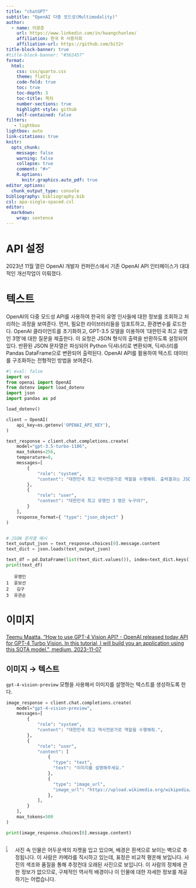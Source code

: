 ```yaml
---
title: "chatGPT"
subtitle: "OpenAI 다중 모드성(Multimodality)"
author:
  - name: 이광춘
    url: https://www.linkedin.com/in/kwangchunlee/
    affiliation: 한국 R 사용자회
    affiliation-url: https://github.com/bit2r
title-block-banner: true
#title-block-banner: "#562457"
format:
  html:
    css: css/quarto.css
    theme: flatly
    code-fold: true
    toc: true
    toc-depth: 3
    toc-title: 목차
    number-sections: true
    highlight-style: github    
    self-contained: false
filters:
   - lightbox
lightbox: auto
link-citations: true
knitr:
  opts_chunk: 
    message: false
    warning: false
    collapse: true
    comment: "#>" 
    R.options:
      knitr.graphics.auto_pdf: true
editor_options: 
  chunk_output_type: console
bibliography: bibliography.bib
csl: apa-single-spaced.csl    
editor: 
  markdown: 
    wrap: sentence
---
```


# API 설정

2023년 11월 열린 OpenAI 개발자 컨퍼런스에서 기존 OpenAI API 인터페이스가 대대적인 개선작업이 이뤄졌다.

# 텍스트

OpenAI의 다중 모드성 API를 사용하여 한국의 유명 인사들에 대한 정보를 조회하고 처리하는 과정을 보여준다. 먼저, 필요한 라이브러리들을 임포트하고, 환경변수를 로드한다. OpenAI 클라이언트를 초기화하고, GPT-3.5 모델을 이용하여 '대한민국 최고 유명인 3명'에 대한 질문을 제출한다. 이 요청은 JSON 형식의 출력을 반환하도록 설정되어 있다. 반환된 JSON 문자열은 파싱되어 Python 딕셔너리로 변환되며, 딕셔너리를 Pandas DataFrame으로 변환되어 출력된다. OpenAI API를 활용하여 텍스트 데이터를 구조화하는 전형적인 방법을 보여준다.

```python
#| eval: false
import os
from openai import OpenAI
from dotenv import load_dotenv
import json
import pandas as pd

load_dotenv()

client = OpenAI(
    api_key=os.getenv('OPENAI_API_KEY'),
)

text_response = client.chat.completions.create(
    model="gpt-3.5-turbo-1106",
    max_tokens=256,
    temperature=0,
    messages=[
        {
            "role": "system",
            "content": "대한민국 최고 역사전문가로 역할을 수행해줘. 출력결과는 JSON 형식으로 부탁해",
        },      
        {
            "role": "user",
            "content": "대한민국 최고 유명인 3 명은 누구야?",
        }
    ],
    response_format={ "type": "json_object" }
)


# JSON 문자열 예시
text_output_json = text_response.choices[0].message.content
text_dict = json.loads(text_output_json)

text_df = pd.DataFrame(list(text_dict.values()), index=text_dict.keys(), columns=['유명인'])
print(text_df)
```

```
   유명인
1  윤보선
2   김구
3  유관순
```

# 이미지

[Teemu Maatta, "How to use GPT-4 Vision API? - OpenAI released today API for GPT-4 Turbo Vision. In this tutorial, I will build you an application using this SOTA model.", medium, 2023-11-07](https://medium.com/@tmmtt/how-to-use-gpt-4-vision-api-ba6b57af569c)

## 이미지 &rarr; 텍스트

`gpt-4-vision-preview` 모형을 사용해서 이미지를 설명하는 텍스트를 생성하도록 한다.


```python
image_response = client.chat.completions.create(
    model="gpt-4-vision-preview",
    messages=[
        {
            "role": "system",
            "content": "대한민국 최고 역사전문가로 역할을 수행해줘.",
        },      
        {
            "role": "user",
            "content": [
                { 
                  "type": "text", 
                  "text": "이미지를 설명해주세요."
                },
                {
                  "type": "image_url",
                  "image_url": "https://upload.wikimedia.org/wikipedia/commons/4/4e/An_Jung-geun.JPG"
                },
            ],
        }
    ],
    max_tokens=500
)

print(image_response.choices[0].message.content)
```


::: columns
::: column

![](https://upload.wikimedia.org/wikipedia/commons/4/4e/An_Jung-geun.JPG)

:::
::: column

사진 속 인물은 어두운색의 자켓을 입고 있으며, 배경은 흰색으로 보이는 벽으로 추정됩니다. 이 사람은 카메라를 직시하고 있는데, 표정은 비교적 평온해 보입니다. 사진의 색조와 품질을 통해 추정컨대 오래된 사진으로 보입니다. 이 사람의 정체에 관한 정보가 없으므로, 구체적인 역사적 배경이나 이 인물에 대한 자세한 정보를 제공하기는 어렵습니다.

:::
:::::





